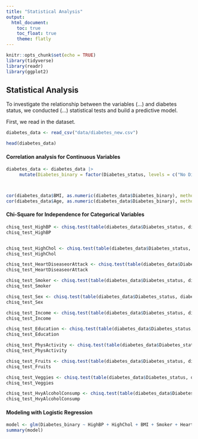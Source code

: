 ```yaml
---
title: "Statistical Analysis"
output: 
  html_document:
    toc: true
    toc_float: true
    theme: flatly
---
```

```r
knitr::opts_chunk$set(echo = TRUE)
library(tidyverse)
library(readr)
library(ggplot2)

```


## Statistical Analysis

To investigate the relationship between the variables (...) and diabetes status, we conducted (...) statistical tests and build a predictive model. 

First, we read in the dataset. 


```r
diabetes_data <- read_csv("data/diabetes_new.csv")

head(diabetes_data)
```

#### Correlation analysis for Continuous Variables
```r


diabetes_data <- diabetes_data |>
     mutate(Diabetes_binary = factor(Diabetes_status, levels = c("No Diabetes", "Diabetes"), labels = c(0, 1)))



cor(diabetes_data$BMI, as.numeric(diabetes_data$Diabetes_binary), method = "pearson") 
cor(diabetes_data$Age, as.numeric(diabetes_data$Diabetes_binary), method = "pearson") 

```

#### Chi-Square for Independence for Categorical Variables

```r


chisq_test_HighBP <- chisq.test(table(diabetes_data$Diabetes_status, diabetes_data$HighBP))
chisq_test_HighBP


chisq_test_HighChol <- chisq.test(table(diabetes_data$Diabetes_status, diabetes_data$HighChol))
chisq_test_HighChol

chisq_test_HeartDiseaseorAttack <- chisq.test(table(diabetes_data$Diabetes_status, diabetes_data$HeartDiseaseorAttack))
chisq_test_HeartDiseaseorAttack

chisq_test_Smoker <- chisq.test(table(diabetes_data$Diabetes_status, diabetes_data$Smoker))
chisq_test_Smoker

chisq_test_Sex <- chisq.test(table(diabetes_data$Diabetes_status, diabetes_data$Sex))
chisq_test_Sex

chisq_test_Income <- chisq.test(table(diabetes_data$Diabetes_status, diabetes_data$Income))
chisq_test_Income

chisq_test_Education <- chisq.test(table(diabetes_data$Diabetes_status, diabetes_data$Education))
chisq_test_Education

chisq_test_PhysActivity <- chisq.test(table(diabetes_data$Diabetes_status, diabetes_data$PhysActivity))
chisq_test_PhysActivity

chisq_test_Fruits <- chisq.test(table(diabetes_data$Diabetes_status, diabetes_data$Fruits))
chisq_test_Fruits

chisq_test_Veggies <- chisq.test(table(diabetes_data$Diabetes_status, diabetes_data$Veggies))
chisq_test_Veggies

chisq_test_HvyAlcoholConsump <- chisq.test(table(diabetes_data$Diabetes_status, diabetes_data$HvyAlcoholConsump))
chisq_test_HvyAlcoholConsump
```


#### Modeling with Logistic Regression

```r
model <- glm(Diabetes_binary ~ HighBP + HighChol + BMI + Smoker + HeartDiseaseorAttack + Sex + Income + Education + PhysActivity + Fruits + Veggies + Age + HvyAlcoholConsump, family = "binomial", data = diabetes_data)
summary(model)

```